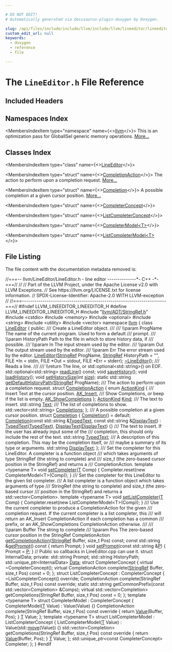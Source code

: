 ```yaml
---

# DO NOT EDIT!
# Automatically generated via docusaurus-plugin-doxygen by Doxygen.

slug: /api/files/include/include/llvm/include/llvm/lineeditor/lineeditor-h
custom_edit_url: null
keywords:
  - doxygen
  - reference
  - file

---
```





# The `LineEditor.h` File Reference

<DoxygenPage pluginConfig={pluginConfig}>



## Included Headers

<IncludesList>
<IncludesListItem
  filePath="llvm/ADT/StringRef.h"
  permalink="/docs/api/files/include/include/llvm/include/llvm/adt/stringref-h"
  isLocal="true" />
<IncludesListItem
  filePath="cstdio"
  permalink=""
  isLocal="false" />
<IncludesListItem
  filePath="memory"
  permalink=""
  isLocal="false" />
<IncludesListItem
  filePath="optional"
  permalink=""
  isLocal="false" />
<IncludesListItem
  filePath="string"
  permalink=""
  isLocal="false" />
<IncludesListItem
  filePath="utility"
  permalink=""
  isLocal="false" />
<IncludesListItem
  filePath="vector"
  permalink=""
  isLocal="false" />
</IncludesList>

## Namespaces Index

<MembersIndex>

<MembersIndexItem
  type="namespace"
  name={<><a href="/docs/api/namespaces/llvm">llvm</a></>}>
This is an optimization pass for GlobalISel generic memory operations. <a href="/docs/api/namespaces/llvm/#details">More...</a>
</MembersIndexItem>

</MembersIndex>

## Classes Index

<MembersIndex>

<MembersIndexItem
  type="class"
  name={<><a href="/docs/api/classes/llvm/lineeditor">LineEditor</a></>}>
</MembersIndexItem>

<MembersIndexItem
  type="struct"
  name={<><a href="/docs/api/structs/llvm/lineeditor/completionaction">CompletionAction</a></>}>
The action to perform upon a completion request. <a href="/docs/api/structs/llvm/lineeditor/completionaction/#details">More...</a>
</MembersIndexItem>

<MembersIndexItem
  type="struct"
  name={<><a href="/docs/api/structs/llvm/lineeditor/completion">Completion</a></>}>
A possible completion at a given cursor position. <a href="/docs/api/structs/llvm/lineeditor/completion/#details">More...</a>
</MembersIndexItem>

<MembersIndexItem
  type="struct"
  name={<><a href="/docs/api/structs/llvm/lineeditor/completerconcept">CompleterConcept</a></>}>
</MembersIndexItem>

<MembersIndexItem
  type="struct"
  name={<><a href="/docs/api/structs/llvm/lineeditor/listcompleterconcept">ListCompleterConcept</a></>}>
</MembersIndexItem>

<MembersIndexItem
  type="struct"
  name={<><a href="/docs/api/structs/llvm/lineeditor/completermodel">CompleterModel&lt;T&gt;</a></>}>
</MembersIndexItem>

<MembersIndexItem
  type="struct"
  name={<><a href="/docs/api/structs/llvm/lineeditor/listcompletermodel">ListCompleterModel&lt;T&gt;</a></>}>
</MembersIndexItem>

</MembersIndex>


## File Listing

The file content with the documentation metadata removed is:

<ProgramListing>

<Link id="l00001" /><CodeLine lineNumber="1"><Highlight kind="comment">//===-- llvm/LineEditor/LineEditor.h - line editor --------------&#42;- C++ -&#42;-===//</Highlight><Highlight kind="normal"></Highlight></CodeLine>
<Link id="l00002" /><CodeLine lineNumber="2"><Highlight kind="normal"></Highlight><Highlight kind="comment">//</Highlight><Highlight kind="normal"></Highlight></CodeLine>
<Link id="l00003" /><CodeLine lineNumber="3"><Highlight kind="normal"></Highlight><Highlight kind="comment">// Part of the LLVM Project, under the Apache License v2.0 with LLVM Exceptions.</Highlight><Highlight kind="normal"></Highlight></CodeLine>
<Link id="l00004" /><CodeLine lineNumber="4"><Highlight kind="normal"></Highlight><Highlight kind="comment">// See https://llvm.org/LICENSE.txt for license information.</Highlight><Highlight kind="normal"></Highlight></CodeLine>
<Link id="l00005" /><CodeLine lineNumber="5"><Highlight kind="normal"></Highlight><Highlight kind="comment">// SPDX-License-Identifier: Apache-2.0 WITH LLVM-exception</Highlight><Highlight kind="normal"></Highlight></CodeLine>
<Link id="l00006" /><CodeLine lineNumber="6"><Highlight kind="normal"></Highlight><Highlight kind="comment">//</Highlight><Highlight kind="normal"></Highlight></CodeLine>
<Link id="l00007" /><CodeLine lineNumber="7"><Highlight kind="normal"></Highlight><Highlight kind="comment">//===----------------------------------------------------------------------===//</Highlight><Highlight kind="normal"></Highlight></CodeLine>
<Link id="l00008" /><CodeLine lineNumber="8"><Highlight kind="normal"></Highlight></CodeLine>
<Link id="l00009" /><CodeLine lineNumber="9"><Highlight kind="normal"></Highlight><Highlight kind="preprocessor">#ifndef LLVM&#95;LINEEDITOR&#95;LINEEDITOR&#95;H</Highlight><Highlight kind="normal"></Highlight></CodeLine>
<Link id="l00010" /><CodeLine lineNumber="10"><Highlight kind="normal"></Highlight><Highlight kind="preprocessor">#define LLVM&#95;LINEEDITOR&#95;LINEEDITOR&#95;H</Highlight><Highlight kind="normal"></Highlight></CodeLine>
<Link id="l00011" /><CodeLine lineNumber="11"><Highlight kind="normal"></Highlight></CodeLine>
<Link id="l00012" /><CodeLine lineNumber="12"><Highlight kind="normal"></Highlight><Highlight kind="preprocessor">#include &quot;<a href="/docs/api/files/include/include/llvm/include/llvm/adt/stringref-h">llvm/ADT/StringRef.h</a>&quot;</Highlight><Highlight kind="normal"></Highlight></CodeLine>
<Link id="l00013" /><CodeLine lineNumber="13"><Highlight kind="normal"></Highlight><Highlight kind="preprocessor">#include &lt;cstdio&gt;</Highlight><Highlight kind="normal"></Highlight></CodeLine>
<Link id="l00014" /><CodeLine lineNumber="14"><Highlight kind="normal"></Highlight><Highlight kind="preprocessor">#include &lt;memory&gt;</Highlight><Highlight kind="normal"></Highlight></CodeLine>
<Link id="l00015" /><CodeLine lineNumber="15"><Highlight kind="normal"></Highlight><Highlight kind="preprocessor">#include &lt;optional&gt;</Highlight><Highlight kind="normal"></Highlight></CodeLine>
<Link id="l00016" /><CodeLine lineNumber="16"><Highlight kind="normal"></Highlight><Highlight kind="preprocessor">#include &lt;string&gt;</Highlight><Highlight kind="normal"></Highlight></CodeLine>
<Link id="l00017" /><CodeLine lineNumber="17"><Highlight kind="normal"></Highlight><Highlight kind="preprocessor">#include &lt;utility&gt;</Highlight><Highlight kind="normal"></Highlight></CodeLine>
<Link id="l00018" /><CodeLine lineNumber="18"><Highlight kind="normal"></Highlight><Highlight kind="preprocessor">#include &lt;vector&gt;</Highlight><Highlight kind="normal"></Highlight></CodeLine>
<Link id="l00019" /><CodeLine lineNumber="19"><Highlight kind="normal"></Highlight></CodeLine>
<Link id="l00020" /><CodeLine lineNumber="20"><Highlight kind="normal"></Highlight><Highlight kind="keyword">namespace </Highlight><Highlight kind="normal"><a href="/docs/api/namespaces/llvm">llvm</a> &#123;</Highlight></CodeLine>
<Link id="l00021" /><CodeLine lineNumber="21"><Highlight kind="normal"></Highlight></CodeLine>
<Link id="l00022" /><CodeLine lineNumber="22" lineLink="/docs/api/classes/llvm/lineeditor"><Highlight kind="normal"></Highlight><Highlight kind="keyword">class </Highlight><Highlight kind="normal"><a href="/docs/api/classes/llvm/lineeditor/#a850c7f0652c0d7273484a266093805dd">LineEditor</a> &#123;</Highlight></CodeLine>
<Link id="l00023" /><CodeLine lineNumber="23"><Highlight kind="normal"></Highlight><Highlight kind="keyword">public</Highlight><Highlight kind="normal">:</Highlight><Highlight kind="comment"></Highlight></CodeLine>
<Link id="l00024" /><CodeLine lineNumber="24"><Highlight kind="comment">  /// Create a LineEditor object.</Highlight></CodeLine>
<Link id="l00025" /><CodeLine lineNumber="25"><Highlight kind="comment">  ///</Highlight></CodeLine>
<Link id="l00026" /><CodeLine lineNumber="26"><Highlight kind="comment">  /// \\param ProgName The name of the current program. Used to form a default</Highlight></CodeLine>
<Link id="l00027" /><CodeLine lineNumber="27"><Highlight kind="comment">  /// prompt.</Highlight></CodeLine>
<Link id="l00028" /><CodeLine lineNumber="28"><Highlight kind="comment">  /// \\param HistoryPath Path to the file in which to store history data, if</Highlight></CodeLine>
<Link id="l00029" /><CodeLine lineNumber="29"><Highlight kind="comment">  /// possible.</Highlight></CodeLine>
<Link id="l00030" /><CodeLine lineNumber="30"><Highlight kind="comment">  /// \\param In The input stream used by the editor.</Highlight></CodeLine>
<Link id="l00031" /><CodeLine lineNumber="31"><Highlight kind="comment">  /// \\param Out The output stream used by the editor.</Highlight></CodeLine>
<Link id="l00032" /><CodeLine lineNumber="32"><Highlight kind="comment">  /// \\param Err The error stream used by the editor.</Highlight><Highlight kind="normal"></Highlight></CodeLine>
<Link id="l00033" /><CodeLine lineNumber="33"><Highlight kind="normal">  <a href="/docs/api/classes/llvm/lineeditor/#a850c7f0652c0d7273484a266093805dd">LineEditor</a>(<a href="/docs/api/classes/llvm/stringref">StringRef</a> ProgName, <a href="/docs/api/classes/llvm/stringref">StringRef</a> HistoryPath = </Highlight><Highlight kind="stringliteral">&quot;&quot;</Highlight><Highlight kind="normal">, FILE &#42;In = stdin,</Highlight></CodeLine>
<Link id="l00034" /><CodeLine lineNumber="34"><Highlight kind="normal">             FILE &#42;Out = stdout, FILE &#42;Err = stderr);</Highlight></CodeLine>
<Link id="l00035" /><CodeLine lineNumber="35"><Highlight kind="normal">  <a href="/docs/api/classes/llvm/lineeditor/#af1ec5b901f227b48659f9b2360092b27">~LineEditor</a>();</Highlight></CodeLine>
<Link id="l00036" /><CodeLine lineNumber="36"><Highlight kind="normal"></Highlight><Highlight kind="comment"></Highlight></CodeLine>
<Link id="l00037" /><CodeLine lineNumber="37"><Highlight kind="comment">  /// Reads a line.</Highlight></CodeLine>
<Link id="l00038" /><CodeLine lineNumber="38"><Highlight kind="comment">  ///</Highlight></CodeLine>
<Link id="l00039" /><CodeLine lineNumber="39"><Highlight kind="comment">  /// \\return The line, or std::optional&lt;std::string&gt;() on EOF.</Highlight><Highlight kind="normal"></Highlight></CodeLine>
<Link id="l00040" /><CodeLine lineNumber="40"><Highlight kind="normal">  std::optional&lt;std::string&gt; <a href="/docs/api/classes/llvm/lineeditor/#ac1b66a9787d9b423292d75fb5eedf082">readLine</a>() </Highlight><Highlight kind="keyword">const</Highlight><Highlight kind="normal">;</Highlight></CodeLine>
<Link id="l00041" /><CodeLine lineNumber="41"><Highlight kind="normal"></Highlight></CodeLine>
<Link id="l00042" /><CodeLine lineNumber="42"><Highlight kind="normal">  </Highlight><Highlight kind="keywordtype">void</Highlight><Highlight kind="normal"> <a href="/docs/api/classes/llvm/lineeditor/#ac2b493477c839b5c9bac51b09db7610a">saveHistory</a>();</Highlight></CodeLine>
<Link id="l00043" /><CodeLine lineNumber="43"><Highlight kind="normal">  </Highlight><Highlight kind="keywordtype">void</Highlight><Highlight kind="normal"> <a href="/docs/api/classes/llvm/lineeditor/#a638fd1b86995827b00f34fe47e4f385a">loadHistory</a>();</Highlight></CodeLine>
<Link id="l00044" /><CodeLine lineNumber="44"><Highlight kind="normal">  </Highlight><Highlight kind="keywordtype">void</Highlight><Highlight kind="normal"> <a href="/docs/api/classes/llvm/lineeditor/#a001e6b9ba0f38e37645ab73117658e4d">setHistorySize</a>(</Highlight><Highlight kind="keywordtype">int</Highlight><Highlight kind="normal"> <a href="/docs/api/namespaces/llvm/#a10f3d955592ae2bc745f57e5b48ae115">size</a>);</Highlight></CodeLine>
<Link id="l00045" /><CodeLine lineNumber="45"><Highlight kind="normal"></Highlight></CodeLine>
<Link id="l00046" /><CodeLine lineNumber="46"><Highlight kind="normal">  </Highlight><Highlight kind="keyword">static</Highlight><Highlight kind="normal"> std::string <a href="/docs/api/classes/llvm/lineeditor/#a6cf24dc9e2a09abc839f199155753e53">getDefaultHistoryPath</a>(<a href="/docs/api/classes/llvm/stringref">StringRef</a> ProgName);</Highlight></CodeLine>
<Link id="l00047" /><CodeLine lineNumber="47"><Highlight kind="normal"></Highlight><Highlight kind="comment"></Highlight></CodeLine>
<Link id="l00048" /><CodeLine lineNumber="48"><Highlight kind="comment">  /// The action to perform upon a completion request.</Highlight><Highlight kind="normal"></Highlight></CodeLine>
<Link id="l00049" /><CodeLine lineNumber="49" lineLink="/docs/api/structs/llvm/lineeditor/completionaction"><Highlight kind="normal">  </Highlight><Highlight kind="keyword">struct </Highlight><Highlight kind="normal"><a href="/docs/api/structs/llvm/lineeditor/completionaction">CompletionAction</a> &#123;</Highlight></CodeLine>
<Link id="l00050" /><CodeLine lineNumber="50" lineLink="/docs/api/structs/llvm/lineeditor/completionaction/#ac232b5a8e51db460ca00d6122f0db70e"><Highlight kind="normal">    </Highlight><Highlight kind="keyword">enum</Highlight><Highlight kind="normal"> <a href="/docs/api/structs/llvm/lineeditor/completionaction/#ac232b5a8e51db460ca00d6122f0db70e">ActionKind</a> &#123;</Highlight><Highlight kind="comment"></Highlight></CodeLine>
<Link id="l00051" /><CodeLine lineNumber="51"><Highlight kind="comment">      /// Insert Text at the cursor position.</Highlight><Highlight kind="normal"></Highlight></CodeLine>
<Link id="l00052" /><CodeLine lineNumber="52" lineLink="/docs/api/structs/llvm/lineeditor/completionaction/#ac232b5a8e51db460ca00d6122f0db70ea71f426eb85c217d0b6213c099ac405ae"><Highlight kind="normal">      <a href="/docs/api/structs/llvm/lineeditor/completionaction/#ac232b5a8e51db460ca00d6122f0db70ea71f426eb85c217d0b6213c099ac405ae">AK&#95;Insert</a>,</Highlight><Highlight kind="comment"></Highlight></CodeLine>
<Link id="l00053" /><CodeLine lineNumber="53"><Highlight kind="comment">      /// Show Completions, or beep if the list is empty.</Highlight><Highlight kind="normal"></Highlight></CodeLine>
<Link id="l00054" /><CodeLine lineNumber="54" lineLink="/docs/api/structs/llvm/lineeditor/completionaction/#ac232b5a8e51db460ca00d6122f0db70ea44496236f3d5e0a77dc12f50d7d2d6cc"><Highlight kind="normal">      <a href="/docs/api/structs/llvm/lineeditor/completionaction/#ac232b5a8e51db460ca00d6122f0db70ea44496236f3d5e0a77dc12f50d7d2d6cc">AK&#95;ShowCompletions</a></Highlight></CodeLine>
<Link id="l00055" /><CodeLine lineNumber="55"><Highlight kind="normal">    &#125;;</Highlight></CodeLine>
<Link id="l00056" /><CodeLine lineNumber="56"><Highlight kind="normal"></Highlight></CodeLine>
<Link id="l00057" /><CodeLine lineNumber="57" lineLink="/docs/api/structs/llvm/lineeditor/completionaction/#a5d8e514dd4b30f8f3d0a59b0f8b989b5"><Highlight kind="normal">    <a href="/docs/api/structs/llvm/lineeditor/completionaction/#ac232b5a8e51db460ca00d6122f0db70e">ActionKind</a> <a href="/docs/api/structs/llvm/lineeditor/completionaction/#a5d8e514dd4b30f8f3d0a59b0f8b989b5">Kind</a>;</Highlight></CodeLine>
<Link id="l00058" /><CodeLine lineNumber="58"><Highlight kind="normal"></Highlight><Highlight kind="comment"></Highlight></CodeLine>
<Link id="l00059" /><CodeLine lineNumber="59"><Highlight kind="comment">    /// The text to insert.</Highlight><Highlight kind="normal"></Highlight></CodeLine>
<Link id="l00060" /><CodeLine lineNumber="60" lineLink="/docs/api/structs/llvm/lineeditor/completionaction/#a146daa7ce4b2082c567ed6f4e75c32ac"><Highlight kind="normal">    std::string <a href="/docs/api/structs/llvm/lineeditor/completionaction/#a146daa7ce4b2082c567ed6f4e75c32ac">Text</a>;</Highlight></CodeLine>
<Link id="l00061" /><CodeLine lineNumber="61"><Highlight kind="normal"></Highlight><Highlight kind="comment"></Highlight></CodeLine>
<Link id="l00062" /><CodeLine lineNumber="62"><Highlight kind="comment">    /// The list of completions to show.</Highlight><Highlight kind="normal"></Highlight></CodeLine>
<Link id="l00063" /><CodeLine lineNumber="63" lineLink="/docs/api/structs/llvm/lineeditor/completionaction/#a5632d03f14b73ad8110f8f573c302846"><Highlight kind="normal">    std::vector&lt;std::string&gt; <a href="/docs/api/structs/llvm/lineeditor/completionaction/#a5632d03f14b73ad8110f8f573c302846">Completions</a>;</Highlight></CodeLine>
<Link id="l00064" /><CodeLine lineNumber="64"><Highlight kind="normal">  &#125;;</Highlight></CodeLine>
<Link id="l00065" /><CodeLine lineNumber="65"><Highlight kind="normal"></Highlight><Highlight kind="comment"></Highlight></CodeLine>
<Link id="l00066" /><CodeLine lineNumber="66"><Highlight kind="comment">  /// A possible completion at a given cursor position.</Highlight><Highlight kind="normal"></Highlight></CodeLine>
<Link id="l00067" /><CodeLine lineNumber="67" lineLink="/docs/api/structs/llvm/lineeditor/completion"><Highlight kind="normal">  </Highlight><Highlight kind="keyword">struct </Highlight><Highlight kind="normal"><a href="/docs/api/structs/llvm/lineeditor/completion/#afe213a90edae8e628a81f6004eea9d01">Completion</a> &#123;</Highlight></CodeLine>
<Link id="l00068" /><CodeLine lineNumber="68" lineLink="/docs/api/structs/llvm/lineeditor/completion/#afe213a90edae8e628a81f6004eea9d01"><Highlight kind="normal">    <a href="/docs/api/structs/llvm/lineeditor/completion/#afe213a90edae8e628a81f6004eea9d01">Completion</a>() = </Highlight><Highlight kind="keywordflow">default</Highlight><Highlight kind="normal">;</Highlight></CodeLine>
<Link id="l00069" /><CodeLine lineNumber="69" lineLink="/docs/api/structs/llvm/lineeditor/completion/#a7d59bd4c3e0ff888941568ef59ebc157"><Highlight kind="normal">    <a href="/docs/api/structs/llvm/lineeditor/completion/#a7d59bd4c3e0ff888941568ef59ebc157">Completion</a>(</Highlight><Highlight kind="keyword">const</Highlight><Highlight kind="normal"> std::string &amp;<a href="/docs/api/structs/llvm/lineeditor/completion/#a3c239d3902f72d63849233982175381b">TypedText</a>, </Highlight><Highlight kind="keyword">const</Highlight><Highlight kind="normal"> std::string &amp;<a href="/docs/api/structs/llvm/lineeditor/completion/#a1bf47a02f06e5046c1061e4ada6ba0c4">DisplayText</a>)</Highlight></CodeLine>
<Link id="l00070" /><CodeLine lineNumber="70"><Highlight kind="normal">        : <a href="/docs/api/structs/llvm/lineeditor/completion/#a3c239d3902f72d63849233982175381b">TypedText</a>(<a href="/docs/api/structs/llvm/lineeditor/completion/#a3c239d3902f72d63849233982175381b">TypedText</a>), <a href="/docs/api/structs/llvm/lineeditor/completion/#a1bf47a02f06e5046c1061e4ada6ba0c4">DisplayText</a>(<a href="/docs/api/structs/llvm/lineeditor/completion/#a1bf47a02f06e5046c1061e4ada6ba0c4">DisplayText</a>) &#123;&#125;</Highlight></CodeLine>
<Link id="l00071" /><CodeLine lineNumber="71"><Highlight kind="normal"></Highlight><Highlight kind="comment"></Highlight></CodeLine>
<Link id="l00072" /><CodeLine lineNumber="72"><Highlight kind="comment">    /// The text to insert. If the user has already input some of the</Highlight></CodeLine>
<Link id="l00073" /><CodeLine lineNumber="73"><Highlight kind="comment">    /// completion, this should only include the rest of the text.</Highlight><Highlight kind="normal"></Highlight></CodeLine>
<Link id="l00074" /><CodeLine lineNumber="74" lineLink="/docs/api/structs/llvm/lineeditor/completion/#a3c239d3902f72d63849233982175381b"><Highlight kind="normal">    std::string <a href="/docs/api/structs/llvm/lineeditor/completion/#a3c239d3902f72d63849233982175381b">TypedText</a>;</Highlight></CodeLine>
<Link id="l00075" /><CodeLine lineNumber="75"><Highlight kind="normal"></Highlight><Highlight kind="comment"></Highlight></CodeLine>
<Link id="l00076" /><CodeLine lineNumber="76"><Highlight kind="comment">    /// A description of this completion. This may be the completion itself, or</Highlight></CodeLine>
<Link id="l00077" /><CodeLine lineNumber="77"><Highlight kind="comment">    /// maybe a summary of its type or arguments.</Highlight><Highlight kind="normal"></Highlight></CodeLine>
<Link id="l00078" /><CodeLine lineNumber="78" lineLink="/docs/api/structs/llvm/lineeditor/completion/#a1bf47a02f06e5046c1061e4ada6ba0c4"><Highlight kind="normal">    std::string <a href="/docs/api/structs/llvm/lineeditor/completion/#a1bf47a02f06e5046c1061e4ada6ba0c4">DisplayText</a>;</Highlight></CodeLine>
<Link id="l00079" /><CodeLine lineNumber="79"><Highlight kind="normal">  &#125;;</Highlight></CodeLine>
<Link id="l00080" /><CodeLine lineNumber="80"><Highlight kind="normal"></Highlight><Highlight kind="comment"></Highlight></CodeLine>
<Link id="l00081" /><CodeLine lineNumber="81"><Highlight kind="comment">  /// Set the completer for this LineEditor. A completer is a function object</Highlight></CodeLine>
<Link id="l00082" /><CodeLine lineNumber="82"><Highlight kind="comment">  /// which takes arguments of type StringRef (the string to complete) and</Highlight></CodeLine>
<Link id="l00083" /><CodeLine lineNumber="83"><Highlight kind="comment">  /// size&#95;t (the zero-based cursor position in the StringRef) and returns a</Highlight></CodeLine>
<Link id="l00084" /><CodeLine lineNumber="84"><Highlight kind="comment">  /// CompletionAction.</Highlight><Highlight kind="normal"></Highlight></CodeLine>
<Link id="l00085" /><CodeLine lineNumber="85" lineLink="/docs/api/classes/llvm/lineeditor/#ac206d08836b1ecbc66b9bef758bbd5d3"><Highlight kind="normal">  </Highlight><Highlight kind="keyword">template</Highlight><Highlight kind="normal"> &lt;</Highlight><Highlight kind="keyword">typename</Highlight><Highlight kind="normal"> T&gt; </Highlight><Highlight kind="keywordtype">void</Highlight><Highlight kind="normal"> <a href="/docs/api/classes/llvm/lineeditor/#ac206d08836b1ecbc66b9bef758bbd5d3">setCompleter</a>(<a href="/docs/api/files/lib/lib/target/lib/target/mips/mips16isellowering-cpp/#a0acb682b8260ab1c60b918599864e2e5">T</a> Comp) &#123;</Highlight></CodeLine>
<Link id="l00086" /><CodeLine lineNumber="86"><Highlight kind="normal">    Completer.reset(</Highlight><Highlight kind="keyword">new</Highlight><Highlight kind="normal"> CompleterModel&lt;T&gt;(Comp));</Highlight></CodeLine>
<Link id="l00087" /><CodeLine lineNumber="87"><Highlight kind="normal">  &#125;</Highlight></CodeLine>
<Link id="l00088" /><CodeLine lineNumber="88"><Highlight kind="normal"></Highlight><Highlight kind="comment"></Highlight></CodeLine>
<Link id="l00089" /><CodeLine lineNumber="89"><Highlight kind="comment">  /// Set the completer for this LineEditor to the given list completer.</Highlight></CodeLine>
<Link id="l00090" /><CodeLine lineNumber="90"><Highlight kind="comment">  /// A list completer is a function object which takes arguments of type</Highlight></CodeLine>
<Link id="l00091" /><CodeLine lineNumber="91"><Highlight kind="comment">  /// StringRef (the string to complete) and size&#95;t (the zero-based cursor</Highlight></CodeLine>
<Link id="l00092" /><CodeLine lineNumber="92"><Highlight kind="comment">  /// position in the StringRef) and returns a std::vector&lt;Completion&gt;.</Highlight><Highlight kind="normal"></Highlight></CodeLine>
<Link id="l00093" /><CodeLine lineNumber="93" lineLink="/docs/api/classes/llvm/lineeditor/#af10d0940b86e6d4650dfe2c55c65f4bf"><Highlight kind="normal">  </Highlight><Highlight kind="keyword">template</Highlight><Highlight kind="normal"> &lt;</Highlight><Highlight kind="keyword">typename</Highlight><Highlight kind="normal"> T&gt; </Highlight><Highlight kind="keywordtype">void</Highlight><Highlight kind="normal"> <a href="/docs/api/classes/llvm/lineeditor/#af10d0940b86e6d4650dfe2c55c65f4bf">setListCompleter</a>(<a href="/docs/api/files/lib/lib/target/lib/target/mips/mips16isellowering-cpp/#a0acb682b8260ab1c60b918599864e2e5">T</a> Comp) &#123;</Highlight></CodeLine>
<Link id="l00094" /><CodeLine lineNumber="94"><Highlight kind="normal">    Completer.reset(</Highlight><Highlight kind="keyword">new</Highlight><Highlight kind="normal"> ListCompleterModel&lt;T&gt;(Comp));</Highlight></CodeLine>
<Link id="l00095" /><CodeLine lineNumber="95"><Highlight kind="normal">  &#125;</Highlight></CodeLine>
<Link id="l00096" /><CodeLine lineNumber="96"><Highlight kind="normal"></Highlight><Highlight kind="comment"></Highlight></CodeLine>
<Link id="l00097" /><CodeLine lineNumber="97"><Highlight kind="comment">  /// Use the current completer to produce a CompletionAction for the given</Highlight></CodeLine>
<Link id="l00098" /><CodeLine lineNumber="98"><Highlight kind="comment">  /// completion request. If the current completer is a list completer, this</Highlight></CodeLine>
<Link id="l00099" /><CodeLine lineNumber="99"><Highlight kind="comment">  /// will return an AK&#95;Insert CompletionAction if each completion has a common</Highlight></CodeLine>
<Link id="l00100" /><CodeLine lineNumber="100"><Highlight kind="comment">  /// prefix, or an AK&#95;ShowCompletions CompletionAction otherwise.</Highlight></CodeLine>
<Link id="l00101" /><CodeLine lineNumber="101"><Highlight kind="comment">  ///</Highlight></CodeLine>
<Link id="l00102" /><CodeLine lineNumber="102"><Highlight kind="comment">  /// \\param Buffer The string to complete</Highlight></CodeLine>
<Link id="l00103" /><CodeLine lineNumber="103"><Highlight kind="comment">  /// \\param Pos The zero-based cursor position in the StringRef</Highlight><Highlight kind="normal"></Highlight></CodeLine>
<Link id="l00104" /><CodeLine lineNumber="104"><Highlight kind="normal">  CompletionAction <a href="/docs/api/classes/llvm/lineeditor/#a2c9715831437239c8b4aebeb3772ba7b">getCompletionAction</a>(<a href="/docs/api/classes/llvm/stringref">StringRef</a> Buffer, </Highlight><Highlight kind="keywordtype">size&#95;t</Highlight><Highlight kind="normal"> Pos) </Highlight><Highlight kind="keyword">const</Highlight><Highlight kind="normal">;</Highlight></CodeLine>
<Link id="l00105" /><CodeLine lineNumber="105"><Highlight kind="normal"></Highlight></CodeLine>
<Link id="l00106" /><CodeLine lineNumber="106" lineLink="/docs/api/classes/llvm/lineeditor/#aed1afe007404f4f8a7a5d2ee4c907862"><Highlight kind="normal">  </Highlight><Highlight kind="keyword">const</Highlight><Highlight kind="normal"> std::string &amp;<a href="/docs/api/classes/llvm/lineeditor/#aed1afe007404f4f8a7a5d2ee4c907862">getPrompt</a>()</Highlight><Highlight kind="keyword"> const </Highlight><Highlight kind="normal">&#123; </Highlight><Highlight kind="keywordflow">return</Highlight><Highlight kind="normal"> Prompt; &#125;</Highlight></CodeLine>
<Link id="l00107" /><CodeLine lineNumber="107" lineLink="/docs/api/classes/llvm/lineeditor/#a20f2e551d8bd00097a3a69837a6a9c86"><Highlight kind="normal">  </Highlight><Highlight kind="keywordtype">void</Highlight><Highlight kind="normal"> <a href="/docs/api/classes/llvm/lineeditor/#a20f2e551d8bd00097a3a69837a6a9c86">setPrompt</a>(</Highlight><Highlight kind="keyword">const</Highlight><Highlight kind="normal"> std::string &amp;<a href="/docs/api/files/lib/lib/option/option-cpp/#a04665169063c8ca1f2ea96c27fc7c2b2">P</a>) &#123; Prompt = <a href="/docs/api/files/lib/lib/option/option-cpp/#a04665169063c8ca1f2ea96c27fc7c2b2">P</a>; &#125;</Highlight></CodeLine>
<Link id="l00108" /><CodeLine lineNumber="108"><Highlight kind="normal"></Highlight></CodeLine>
<Link id="l00109" /><CodeLine lineNumber="109"><Highlight kind="normal">  </Highlight><Highlight kind="comment">// Public so callbacks in LineEditor.cpp can use it.</Highlight><Highlight kind="normal"></Highlight></CodeLine>
<Link id="l00110" /><CodeLine lineNumber="110"><Highlight kind="normal">  </Highlight><Highlight kind="keyword">struct </Highlight><Highlight kind="normal">InternalData;</Highlight></CodeLine>
<Link id="l00111" /><CodeLine lineNumber="111"><Highlight kind="normal"></Highlight></CodeLine>
<Link id="l00112" /><CodeLine lineNumber="112"><Highlight kind="normal"></Highlight><Highlight kind="keyword">private</Highlight><Highlight kind="normal">:</Highlight></CodeLine>
<Link id="l00113" /><CodeLine lineNumber="113"><Highlight kind="normal">  std::string Prompt;</Highlight></CodeLine>
<Link id="l00114" /><CodeLine lineNumber="114"><Highlight kind="normal">  std::string HistoryPath;</Highlight></CodeLine>
<Link id="l00115" /><CodeLine lineNumber="115"><Highlight kind="normal">  std::unique&#95;ptr&lt;InternalData&gt; <a href="/docs/api/namespaces/llvm/#aa20539e89704d20b98b97e9c3feac934">Data</a>;</Highlight></CodeLine>
<Link id="l00116" /><CodeLine lineNumber="116"><Highlight kind="normal"></Highlight></CodeLine>
<Link id="l00117" /><CodeLine lineNumber="117"><Highlight kind="normal">  </Highlight><Highlight kind="keyword">struct </Highlight><Highlight kind="normal">CompleterConcept &#123;</Highlight></CodeLine>
<Link id="l00118" /><CodeLine lineNumber="118"><Highlight kind="normal">    </Highlight><Highlight kind="keyword">virtual</Highlight><Highlight kind="normal"> ~CompleterConcept();</Highlight></CodeLine>
<Link id="l00119" /><CodeLine lineNumber="119"><Highlight kind="normal">    </Highlight><Highlight kind="keyword">virtual</Highlight><Highlight kind="normal"> CompletionAction complete(<a href="/docs/api/classes/llvm/stringref">StringRef</a> Buffer, </Highlight><Highlight kind="keywordtype">size&#95;t</Highlight><Highlight kind="normal"> Pos) </Highlight><Highlight kind="keyword">const</Highlight><Highlight kind="normal"> = 0;</Highlight></CodeLine>
<Link id="l00120" /><CodeLine lineNumber="120"><Highlight kind="normal">  &#125;;</Highlight></CodeLine>
<Link id="l00121" /><CodeLine lineNumber="121"><Highlight kind="normal"></Highlight></CodeLine>
<Link id="l00122" /><CodeLine lineNumber="122"><Highlight kind="normal">  </Highlight><Highlight kind="keyword">struct </Highlight><Highlight kind="normal">ListCompleterConcept : CompleterConcept &#123;</Highlight></CodeLine>
<Link id="l00123" /><CodeLine lineNumber="123"><Highlight kind="normal">    ~ListCompleterConcept() </Highlight><Highlight kind="keyword">override</Highlight><Highlight kind="normal">;</Highlight></CodeLine>
<Link id="l00124" /><CodeLine lineNumber="124"><Highlight kind="normal">    CompletionAction complete(StringRef Buffer, </Highlight><Highlight kind="keywordtype">size&#95;t</Highlight><Highlight kind="normal"> Pos) </Highlight><Highlight kind="keyword">const override</Highlight><Highlight kind="normal">;</Highlight></CodeLine>
<Link id="l00125" /><CodeLine lineNumber="125"><Highlight kind="normal">    </Highlight><Highlight kind="keyword">static</Highlight><Highlight kind="normal"> std::string getCommonPrefix(</Highlight><Highlight kind="keyword">const</Highlight><Highlight kind="normal"> std::vector&lt;Completion&gt; &amp;Comps);</Highlight></CodeLine>
<Link id="l00126" /><CodeLine lineNumber="126"><Highlight kind="normal">    </Highlight><Highlight kind="keyword">virtual</Highlight><Highlight kind="normal"> std::vector&lt;Completion&gt; getCompletions(StringRef Buffer,</Highlight></CodeLine>
<Link id="l00127" /><CodeLine lineNumber="127"><Highlight kind="normal">                                                   </Highlight><Highlight kind="keywordtype">size&#95;t</Highlight><Highlight kind="normal"> Pos) </Highlight><Highlight kind="keyword">const</Highlight><Highlight kind="normal"> = 0;</Highlight></CodeLine>
<Link id="l00128" /><CodeLine lineNumber="128"><Highlight kind="normal">  &#125;;</Highlight></CodeLine>
<Link id="l00129" /><CodeLine lineNumber="129"><Highlight kind="normal"></Highlight></CodeLine>
<Link id="l00130" /><CodeLine lineNumber="130"><Highlight kind="normal">  </Highlight><Highlight kind="keyword">template</Highlight><Highlight kind="normal"> &lt;</Highlight><Highlight kind="keyword">typename</Highlight><Highlight kind="normal"> T&gt;</Highlight></CodeLine>
<Link id="l00131" /><CodeLine lineNumber="131"><Highlight kind="normal">  </Highlight><Highlight kind="keyword">struct </Highlight><Highlight kind="normal">CompleterModel : CompleterConcept &#123;</Highlight></CodeLine>
<Link id="l00132" /><CodeLine lineNumber="132"><Highlight kind="normal">    CompleterModel(<a href="/docs/api/files/lib/lib/target/lib/target/mips/mips16isellowering-cpp/#a0acb682b8260ab1c60b918599864e2e5">T</a> Value) : Value(Value) &#123;&#125;</Highlight></CodeLine>
<Link id="l00133" /><CodeLine lineNumber="133"><Highlight kind="normal">    CompletionAction complete(StringRef Buffer, </Highlight><Highlight kind="keywordtype">size&#95;t</Highlight><Highlight kind="normal"> Pos)</Highlight><Highlight kind="keyword"> const override </Highlight><Highlight kind="normal">&#123;</Highlight></CodeLine>
<Link id="l00134" /><CodeLine lineNumber="134"><Highlight kind="normal">      </Highlight><Highlight kind="keywordflow">return</Highlight><Highlight kind="normal"> <a href="/docs/api/namespaces/llvm/#a066e2a31a13d6520e52ae1944f194662">Value</a>(Buffer, Pos);</Highlight></CodeLine>
<Link id="l00135" /><CodeLine lineNumber="135"><Highlight kind="normal">    &#125;</Highlight></CodeLine>
<Link id="l00136" /><CodeLine lineNumber="136"><Highlight kind="normal">    <a href="/docs/api/files/lib/lib/target/lib/target/mips/mips16isellowering-cpp/#a0acb682b8260ab1c60b918599864e2e5">T</a> Value;</Highlight></CodeLine>
<Link id="l00137" /><CodeLine lineNumber="137"><Highlight kind="normal">  &#125;;</Highlight></CodeLine>
<Link id="l00138" /><CodeLine lineNumber="138"><Highlight kind="normal"></Highlight></CodeLine>
<Link id="l00139" /><CodeLine lineNumber="139"><Highlight kind="normal">  </Highlight><Highlight kind="keyword">template</Highlight><Highlight kind="normal"> &lt;</Highlight><Highlight kind="keyword">typename</Highlight><Highlight kind="normal"> T&gt;</Highlight></CodeLine>
<Link id="l00140" /><CodeLine lineNumber="140"><Highlight kind="normal">  </Highlight><Highlight kind="keyword">struct </Highlight><Highlight kind="normal">ListCompleterModel : ListCompleterConcept &#123;</Highlight></CodeLine>
<Link id="l00141" /><CodeLine lineNumber="141"><Highlight kind="normal">    ListCompleterModel(<a href="/docs/api/files/lib/lib/target/lib/target/mips/mips16isellowering-cpp/#a0acb682b8260ab1c60b918599864e2e5">T</a> Value) : Value(std::<a href="/docs/api/namespaces/llvm/#abfc9c7ecf70f66901e439f7c04ef3dbb">move</a>(Value)) &#123;&#125;</Highlight></CodeLine>
<Link id="l00142" /><CodeLine lineNumber="142"><Highlight kind="normal">    std::vector&lt;Completion&gt; getCompletions(StringRef Buffer,</Highlight></CodeLine>
<Link id="l00143" /><CodeLine lineNumber="143"><Highlight kind="normal">                                           </Highlight><Highlight kind="keywordtype">size&#95;t</Highlight><Highlight kind="normal"> Pos)</Highlight><Highlight kind="keyword"> const override </Highlight><Highlight kind="normal">&#123;</Highlight></CodeLine>
<Link id="l00144" /><CodeLine lineNumber="144"><Highlight kind="normal">      </Highlight><Highlight kind="keywordflow">return</Highlight><Highlight kind="normal"> <a href="/docs/api/namespaces/llvm/#a066e2a31a13d6520e52ae1944f194662">Value</a>(Buffer, Pos);</Highlight></CodeLine>
<Link id="l00145" /><CodeLine lineNumber="145"><Highlight kind="normal">    &#125;</Highlight></CodeLine>
<Link id="l00146" /><CodeLine lineNumber="146"><Highlight kind="normal">    <a href="/docs/api/files/lib/lib/target/lib/target/mips/mips16isellowering-cpp/#a0acb682b8260ab1c60b918599864e2e5">T</a> Value;</Highlight></CodeLine>
<Link id="l00147" /><CodeLine lineNumber="147"><Highlight kind="normal">  &#125;;</Highlight></CodeLine>
<Link id="l00148" /><CodeLine lineNumber="148"><Highlight kind="normal"></Highlight></CodeLine>
<Link id="l00149" /><CodeLine lineNumber="149"><Highlight kind="normal">  std::unique&#95;ptr&lt;const CompleterConcept&gt; Completer;</Highlight></CodeLine>
<Link id="l00150" /><CodeLine lineNumber="150"><Highlight kind="normal">&#125;;</Highlight></CodeLine>
<Link id="l00151" /><CodeLine lineNumber="151"><Highlight kind="normal"></Highlight></CodeLine>
<Link id="l00152" /><CodeLine lineNumber="152"><Highlight kind="normal">&#125;</Highlight></CodeLine>
<Link id="l00153" /><CodeLine lineNumber="153"><Highlight kind="normal"></Highlight></CodeLine>
<Link id="l00154" /><CodeLine lineNumber="154"><Highlight kind="normal"></Highlight><Highlight kind="preprocessor">#endif</Highlight></CodeLine>

</ProgramListing>

</DoxygenPage>
